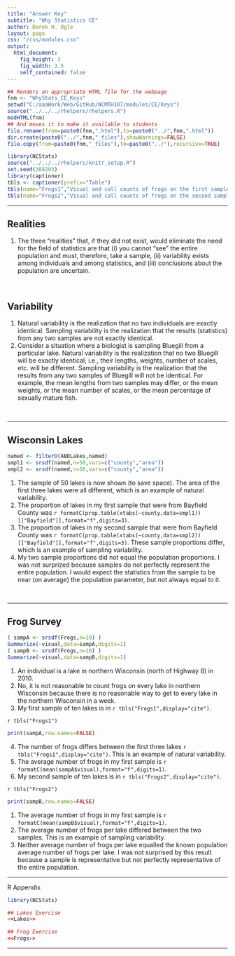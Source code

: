 ```yaml
---
title: "Answer Key"
subtitle: "Why Statistics CE"
author: Derek H. Ogle
layout: page
css: "/css/modules.css"
output:
  html_document:
    fig_height: 3
    fig_width: 3.5
    self_contained: false
---
```


```r
## Renders an appropriate HTML file for the webpage
fnm <- "WhyStats_CE_Keys"
setwd("C:/aaaWork/Web/GitHub/NCMTH107/modules/CE/Keys")
source("../../../rhelpers/rhelpers.R")
modHTML(fnm)
## And moves it to make it available to students
file.rename(from=paste0(fnm,".html"),to=paste0("../",fnm,".html"))
dir.create(paste0("../",fnm,"_files"),showWarnings=FALSE)
file.copy(from=paste0(fnm,"_files"),to=paste0("../"),recursive=TRUE)
```

```r
library(NCStats)
source("../../../rhelpers/knitr_setup.R")
set.seed(388293)
library(captioner)
tbls <- captioner(prefix="Table")
tbls(name="Frogs1","Visual and call counts of frogs on the first sample of 10 lakes from northern Wisconsin.")
tbls(name="Frogs2","Visual and call counts of frogs on the second sample of 10 lakes from northern Wisconsin.")
```

----

## Realities
1. The three "realities" that, if they did not exist, would eliminate the need for the field of statistics are that (i) you cannot "see" the entire population and must, therefore, take a sample, (ii) variability exists among individuals and among statistics, and (iii) conclusions about the population are uncertain.

<br>

## Variability
1. Natural variability is the realization that no two individuals are exactly identical. Sampling variability is the realization that the results (statistics) from any two samples are not exactly identical.
1. Consider a situation where a biologist is sampling Bluegill from a particular lake. Natural variability is the realization that no two Bluegill will be exactly identical; i.e., their lengths, weights, number of scales, etc. will be different. Sampling variability is the realization that the results from any two samples of Bluegill will not be identical. For example, the mean lengths from two samples may differ, or the mean weights, or the mean number of scales, or the mean percentage of sexually mature fish.

<br>

----

## Wisconsin Lakes
```r
named <- filterD(ABDLakes,named)
smpl1 <- srsdf(named,n=50,vars=c("county","area"))
smpl2 <- srsdf(named,n=50,vars=c("county","area"))
```

1. The sample of 50 lakes is now shown (to save space). The area of the first three lakes were all different, which is an example of natural variability.
1. The proportion of lakes in my first sample that were from Bayfield County was `r formatC(prop.table(xtabs(~county,data=smpl1))[["Bayfield"]],format="f",digits=3)`.
1. The proportion of lakes in my second sample that were from Bayfield County was `r formatC(prop.table(xtabs(~county,data=smpl2))[["Bayfield"]],format="f",digits=3)`. These sample proportions differ, which is an example of sampling variability.
1. My two sample proportions did not equal the population proportions. I was not surprized because samples do not perfectly represent the entire population. I would expect the statistics from the sample to be near (on average) the population parameter, but not always equal to it.

<br>

----

## Frog Survey
```r
( sampA <- srsdf(Frogs,n=10) )
Summarize(~visual,data=sampA,digits=1)
( sampB <- srsdf(Frogs,n=10) )
Summarize(~visual,data=sampB,digits=1)
```

1. An individual is a lake in northern Wisconsin (north of Highway 8) in 2010.
1. No, it is not reasonable to count frogs on every lake in northern Wisconsin because there is no reasonable way to get to every lake in the northern Wisconsin in a week.
1. My first sample of ten lakes is in `r tbls("Frogs1",display="cite")`.

`r tbls("Frogs1")`

```r
print(sampA,row.names=FALSE)
```

4. The number of frogs differs between the first three lakes `r tbls("Frogs1",display="cite")`. This is an example of natural variability.
1. The average number of frogs in my first sample is `r formatC(mean(sampA$visual),format="f",digits=1)`.
1. My second sample of ten lakes is in `r tbls("Frogs2",display="cite")`.

`r tbls("Frogs2")`

```r
print(sampB,row.names=FALSE)
```

1. The average number of frogs in my first sample is `r formatC(mean(sampB$visual),format="f",digits=1)`.
1. The average number of frogs per lake differed between the two samples. This is an example of sampling variability.
1. Neither average number of frogs per lake equalled the known population average number of frogs per lake. I was not surprised by this result because a sample is representative but not perfectly representative of the entire population.

----

R Appendix
```r
library(NCStats)

## Lakes Exercise
<<Lakes>>

## Frog Exercise
<<Frogs>>
```

----
